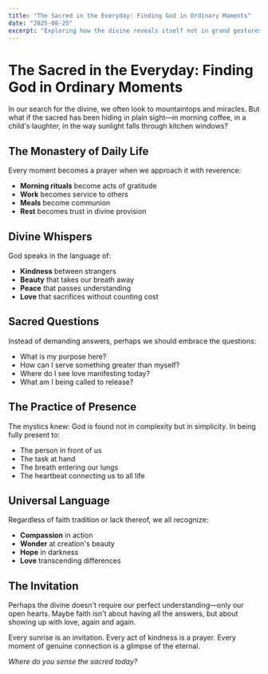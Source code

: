 ```yaml
---
title: "The Sacred in the Everyday: Finding God in Ordinary Moments"
date: "2025-08-25"
excerpt: "Exploring how the divine reveals itself not in grand gestures, but in the quiet, ordinary moments of daily life."
---
```


# The Sacred in the Everyday: Finding God in Ordinary Moments

In our search for the divine, we often look to mountaintops and miracles. But what if the sacred has been hiding in plain sight—in morning coffee, in a child's laughter, in the way sunlight falls through kitchen windows?

## The Monastery of Daily Life

Every moment becomes a prayer when we approach it with reverence:
- **Morning rituals** become acts of gratitude
- **Work** becomes service to others
- **Meals** become communion
- **Rest** becomes trust in divine provision

## Divine Whispers

God speaks in the language of:
- **Kindness** between strangers
- **Beauty** that takes our breath away
- **Peace** that passes understanding
- **Love** that sacrifices without counting cost

## Sacred Questions

Instead of demanding answers, perhaps we should embrace the questions:
- What is my purpose here?
- How can I serve something greater than myself?
- Where do I see love manifesting today?
- What am I being called to release?

## The Practice of Presence

The mystics knew: God is found not in complexity but in simplicity. In being fully present to:
- The person in front of us
- The task at hand
- The breath entering our lungs
- The heartbeat connecting us to all life

## Universal Language

Regardless of faith tradition or lack thereof, we all recognize:
- **Compassion** in action
- **Wonder** at creation's beauty
- **Hope** in darkness
- **Love** transcending differences

## The Invitation

Perhaps the divine doesn't require our perfect understanding—only our open hearts. Maybe faith isn't about having all the answers, but about showing up with love, again and again.

Every sunrise is an invitation. Every act of kindness is a prayer. Every moment of genuine connection is a glimpse of the eternal.

*Where do you sense the sacred today?*
